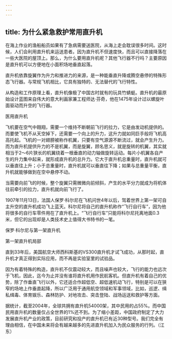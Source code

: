 ```yaml
---
---
---
```

title: 为什么紧急救护常用直升机
---




在海上作业的渔船船员如果有了急病需要送医院，从海上走会耽误很多时间。这时候，人们会利用直升机来运送患者。因为直升机不但速度快，而且可以直接降落在一些大医院的屋顶上。那么，为什么要用直升机呢？其他飞行器不行吗？主要原因是直升机可以方便地在小面积场地垂直起落。

直升机依靠旋翼作为升力和推进力的来源，是一种能垂直升降或腾空悬停的特殊形态飞行器。与常规飞机相比，它具有独特的、无法替代的飞行特性。

从构造和工作原理上看，直升机像极了中国古时就有的玩具竹蜻蜓。直升机的最原始设计蓝图来自伟大的意大利画家兼工程师达·芬奇，他在1475年设计过以螺旋叶面驱动而升空的飞行器。

医用直升机



飞机要在空气中翱翔，需要一个维持不断朝前飞行的拉力，它是由发动机提供的。而要使飞机不从天空掉下，还需要一个向上的升力，这升力就如同巨手般将飞机高高托起。飞机的一对翅膀被称作机翼，只要有空气源源不断流过，就会产生升力。而为直升机提供升力的不是机翼，而是旋翼，顾名思义，就是旋转的机翼，其实就相当于2～6片狭长的机翼绕着一根垂直的动力轴做旋转运动。每片小机翼各自产生的升力集中起来，就形成直升机的总升力。它大于直升机总重量时，直升机就可以垂直往上升；小于总重量时，直升机就可以垂直往下降；如果与总重量平衡，直升机就能够做到在空中悬停不动。

当需要向前飞的时候，整个旋翼只需微微向前倾斜，产生的水平分力就成为将机体往前牵引的拉力，直升机就向前飞行了。

1907年11月13日，法国人保罗·科尔尼在飞机问世4年以后，驾着世界上第一架可自主升空的直升机成功飞上蓝天。科尔尼将自己的直升机称作“飞行自行车”，因为他将很多的自行车零件用在了直升机上。“飞行自行车”只能将科尔尼托离地面0.3米，但它的出现却是人类技术史上值得大书特书的一笔。

保罗·科尔尼与第一架直升机



第一架直升机局部



直到33年后，美国航空大师西科斯基的VS300直升机才试飞成功，从那时起，直升机才真正得到实际应用，而不再是实验室里的试验品。

因为有着特殊的构造，直升机不仅震动较大，而且噪声也较大，飞行的能力也远次于飞机，因此，迄今为止并没有谁将直升机用作民航客机。但直升机有着自己的优势，除了作垂直飞行以外，它还适合作超低空、超低速机动飞行，特别是可以在狭窄的场地上作垂直起降，所以广泛用于通用航空领域和军事领域，比如，巡逻、缉私缉毒、体育娱乐、森林防护、对地攻击、突击登陆、战场运送和救护等方面。

据统计，截至2004年，全球共拥有直升机54000架，其中民用的占55%。而中国民用直升机的数量仅占全世界的1%还不到。为了缩小差距，中国政府制定了大力发展直升机产业的政策，目前研究和投产的直升机已有近30种型号。我们完全有理由相信，在中国未来将会有越来越多的先进直升机加入为民众服务的行列。（江东）